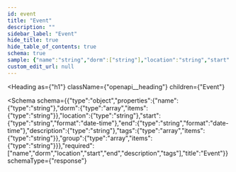 ```yaml
---
id: event
title: "Event"
description: ""
sidebar_label: "Event"
hide_title: true
hide_table_of_contents: true
schema: true
sample: {"name":"string","dorm":["string"],"location":"string","start":"2024-07-29T15:51:28.071Z","end":"2024-07-29T15:51:28.071Z","description":"string","tags":["string"],"group":["string"]}
custom_edit_url: null
---
```



<Heading
  as={"h1"}
  className={"openapi__heading"}
  children={"Event"}
>
</Heading>





<Schema
  schema={{"type":"object","properties":{"name":{"type":"string"},"dorm":{"type":"array","items":{"type":"string"}},"location":{"type":"string"},"start":{"type":"string","format":"date-time"},"end":{"type":"string","format":"date-time"},"description":{"type":"string"},"tags":{"type":"array","items":{"type":"string"}},"group":{"type":"array","items":{"type":"string"}}},"required":["name","dorm","location","start","end","description","tags"],"title":"Event"}}
  schemaType={"response"}
>
  
</Schema>
            